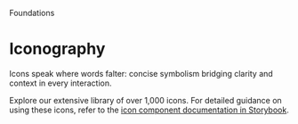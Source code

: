 
<Meta title="Foundations/Iconography" />

<Subheading>Foundations</Subheading>
# Iconography

<Lead>Icons speak where words falter: concise symbolism bridging clarity and context in every interaction.</Lead>


Explore our extensive library of over 1,000 icons. For detailed guidance on using these icons, refer to the [icon component documentation in Storybook](/docs/components-icon--docs).
<IconDisplay />
